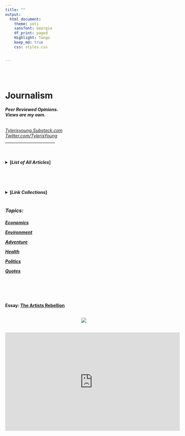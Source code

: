 ```yaml
---
title: ""
output:
  html_document:
    theme: yeti
    sansfont: Georgia
    df_print: paged
    Highlight: Tango
    keep_md: true
    css: styles.css


---
```


<br>
<br>

<h1>**Journalism**</h1> 
<h6>
***Peer Reviewed Opinions.***  
***Views are my own.***
</h6>

*[Tylerisyoung.Substack.com](https://tylerisyoung.substack.com/?target=_blank)   
[Twitter.com/TylerisYoung](https://twitter.com/Tylerisyoung/?tagets=_blank)*  
 _________________________
 
 <br>
 <h4>
 <details><summary>[***List of All Articles***]</summary>
[ ](./n/a.html) 

Article: [Gendered and Racialized Buzzwords](./GenderedandRacializedBuzzwords.html)  

Article: [Modern Monetary Theory - Slow at first, then all at once.](./mmt.html)   

Article: [Politics, Critical Theory, and our loss of Sensemaking in 2020](./politicsandcriticaltheory.html)    

Article: [From Canada to Coos Bay, The Politics of a Pipeline](./Fromcanadatocoosbay.html) 

Article: [Distributed Idea Suppression Complex](./distributedideasuppressioncomplex.html)  

Article: [Mainstream Monitoring and Manipulation](./mainstreammonitoringandmanipulation.html)  

<br>

Story: [The REI Campaign](./thereicampaign.html)    

Story: [Cycling from Oregon to Mexico](https://www.lightheartedhumans.com/storytelling/2019/6/9/entry-003-cycling-from-oregon-to-mexico)

Story: [A Year in Ecuador](./journalism/adventure/ayearinecuador.html)

Story: [Rafting the Deschutes](https://www.lightheartedhumans.com/storytelling/2019/6/19/entry-005-rafting-the-deschutes-tyler-young)  


<br>

Collection: [Sauna Information](./Sauna.html) 



<!---

[*Silver*](./bitcoi.html) (Coming Soon) 

[*Uranium*](./bitcoi.html) (Coming Soon) 

[*NYSE Picks*](./bitcoi.html) (Coming Soon) 

[*Emerging Markets*](./bitcoi.html) (Coming Soon) 

[*Sharpe Ratio*](./bitcoi.html) (Coming Soon) 

[*Portfolio Construction*](./bitcoi.html) (Coming Soon) 

--->

</details>
</details>
<br> 
<h3>

<br>
 <h4>
 <details><summary>[***Link Collections***]</summary>
[ ](./n/a.html)   
Link Collections: [All Collections](./Linkcollections.html)  
</details>
</details>
<br> 
<h3>

***Topics:***  
 </h3>
 <h4>
[***Economics***](./economics.html)
  
[***Environment***](./Environment.html)  
  
[***Adventure***](./Adventure.html)  
  
[***Health***](./Health.html)  
  
[***Politics***](./Politics.html)  

[***Quotes***](./Quotes.html)

<br>


<br>


<br>
 Essay: [The Artists Rebellion](./docs/Theartistsrebellion.html)   
<center>
 <br>
 ![](images/THE ARTISTS REBELLION.png)
 
 <br>
 <iframe width="560" height="315" src="https://www.youtube.com/embed/3Yp1ob_T7_k" title="YouTube video player" frameborder="0" allow="accelerometer; autoplay; clipboard-write; encrypted-media; gyroscope; picture-in-picture" allowfullscreen></iframe>



